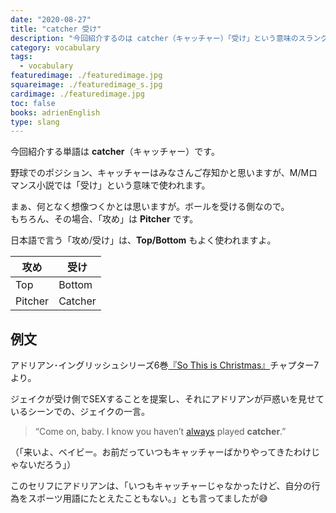 ```yaml
---
date: "2020-08-27"
title: "catcher 受け"
description: "今回紹介するのは catcher（キャッチャー）「受け」という意味のスラングです。例文は、アドリアン･イングリッシュシリーズ6巻『So This is Christmas』より"
category: vocabulary
tags:
  - vocabulary
featuredimage: ./featuredimage.jpg
squareimage: ./featuredimage_s.jpg
cardimage: ./featuredimage.jpg
toc: false
books: adrienEnglish
type: slang
---
```



今回紹介する単語は __catcher__（キャッチャー）です。  

野球でのポジション、キャッチャーはみなさんご存知かと思いますが、M/Mロマンス小説では「受け」という意味で使われます。

まぁ、何となく想像つくかとは思いますが。ボールを受ける側なので。  
もちろん、その場合、「攻め」は __Pitcher__ です。

日本語で言う「攻め/受け」は、__Top/Bottom__ もよく使われますよ。

|攻め|受け|
|---|---|
|Top|Bottom|
|Pitcher|Catcher|

## 例文

アドリアン･イングリッシュシリーズ6巻[『So This is Christmas』](https://amzn.to/3113J5T)チャプター7より。

ジェイクが受け側でSEXすることを提案し、それにアドリアンが戸惑いを見せているシーンでの、ジェイクの一言。

<Blockquote book srcBook="soThisIsChristmas" lang="en" chapter="7">
“Come on, baby. I know you haven’t <a href="/vocabulary/always/">always</a> played <strong>catcher</strong>.”
</Blockquote>

<p className="translation">（「来いよ、ベイビー。お前だっていつもキャッチャーばかりやってきたわけじゃないだろう」）</p>

このセリフにアドリアンは、「いつもキャッチャーじゃなかったけど、自分の行為をスポーツ用語にたとえたこともない。」とも言ってましたが😅

<VocabularyFooter book="soThisIsChristmas" />
